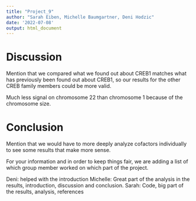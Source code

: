 ---
title: "Project_9"
author: "Sarah Eiben, Michelle Baumgartner, Deni Hodzic"
date: '2022-07-08'
output: html_document
---

# Discussion

Mention that we compared what we found out about CREB1 matches what has previously been found out about CREB1, so our results for the other CREB family members could be more valid.

Much less signal on chromosome 22 than chromosome 1 because of the chromosome size.

# Conclusion

Mention that we would have to more deeply analyze cofactors individually to see some results that make more sense.

For your information and in order to keep things fair, we are adding a list of which group member worked on which part of the project.

Deni: helped with the introduction
Michelle: Great part of the analysis in the results, introduction, discussion and conclusion.
Sarah: Code, big part of the results, analysis, references
